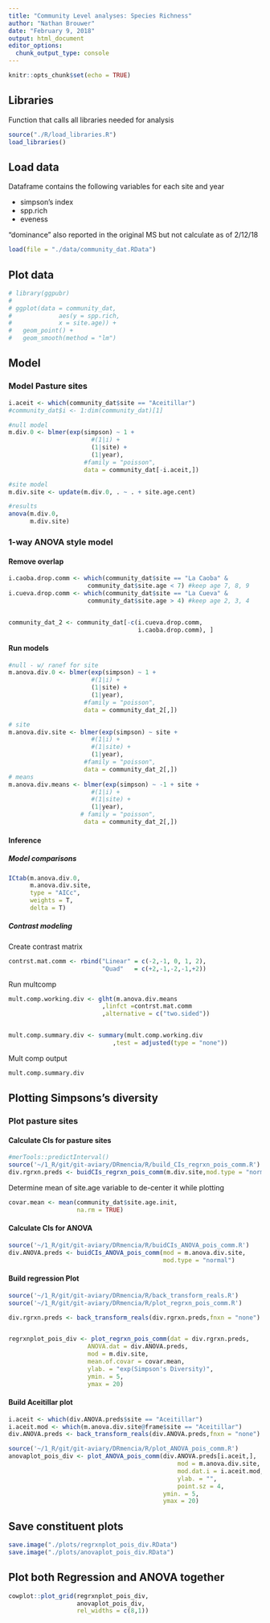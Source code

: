 ```yaml
---
title: "Community Level analyses: Species Richness"
author: "Nathan Brouwer"
date: "February 9, 2018"
output: html_document
editor_options: 
  chunk_output_type: console
---
```


```r
knitr::opts_chunk$set(echo = TRUE)
```

## Libraries

Function that calls all libraries needed for analysis
```r
source("./R/load_libraries.R")
load_libraries()
```


## Load data

Dataframe contains the following variables for each site and year

* simpson's index
* spp.rich
* eveness

"dominance" also reported in the original MS but not calculate as of 2/12/18

```r
load(file = "./data/community_dat.RData")
```


## Plot data

```r
# library(ggpubr)
# 
# ggplot(data = community_dat,
#             aes(y = spp.rich,
#             x = site.age)) +
#   geom_point() +
#   geom_smooth(method = "lm")
```

## Model

### Model Pasture sites
```r
i.aceit <- which(community_dat$site == "Aceitillar")
#community_dat$i <- 1:dim(community_dat)[1]

#null model
m.div.0 <- blmer(exp(simpson) ~ 1 + 
                       #(1|i) +
                       (1|site) +
                       (1|year),
                     #family = "poisson",
                     data = community_dat[-i.aceit,])

#site model
m.div.site <- update(m.div.0, . ~ . + site.age.cent)

#results
anova(m.div.0,
      m.div.site)
```



### 1-way ANOVA style model

#### Remove overlap

```r
i.caoba.drop.comm <- which(community_dat$site == "La Caoba" & 
                      community_dat$site.age < 7) #keep age 7, 8, 9
i.cueva.drop.comm <- which(community_dat$site == "La Cueva" & 
                      community_dat$site.age > 4) #keep age 2, 3, 4


community_dat_2 <- community_dat[-c(i.cueva.drop.comm,
                                    i.caoba.drop.comm), ]
```

#### Run models
```r

#null - w/ ranef for site
m.anova.div.0 <- blmer(exp(simpson) ~ 1 + 
                       #(1|i) +
                       (1|site) +
                       (1|year),
                     #family = "poisson",
                     data = community_dat_2[,])

# site
m.anova.div.site <- blmer(exp(simpson) ~ site + 
                       #(1|i) +
                       #(1|site) +
                       (1|year),
                     #family = "poisson",
                     data = community_dat_2[,])
# means
m.anova.div.means <- blmer(exp(simpson) ~ -1 + site + 
                       #(1|i) +
                       #(1|site) +
                       (1|year),
                    # family = "poisson",
                     data = community_dat_2[,])


```

#### Inference

##### Model comparisons

```r
ICtab(m.anova.div.0,
      m.anova.div.site,
      type = "AICc",
      weights = T,
      delta = T)
```


##### Contrast modeling

Create contrast matrix
```r
contrst.mat.comm <- rbind("Linear" = c(-2,-1, 0, 1, 2),
                          "Quad"   = c(+2,-1,-2,-1,+2))
```


Run multcomp
```r
mult.comp.working.div <- glht(m.anova.div.means       
                          ,linfct =contrst.mat.comm
                          ,alternative = c("two.sided"))


mult.comp.summary.div <- summary(mult.comp.working.div
                             ,test = adjusted(type = "none"))
```

Mult comp output

```r
mult.comp.summary.div
```





## Plotting Simpsons's diversity

### Plot pasture sites

#### Calculate CIs for pasture sites

```r
#merTools::predictInterval()
source('~/1_R/git/git-aviary/DRmencia/R/build_CIs_regrxn_pois_comm.R')
div.rgrxn.preds <- buidCIs_regrxn_pois_comm(m.div.site,mod.type = "normal")

```


Determine mean of site.age variable to de-center it while plotting
```r
covar.mean <- mean(community_dat$site.age.init,
                   na.rm = TRUE)
```

#### Calculate CIs for ANOVA
```r
source('~/1_R/git/git-aviary/DRmencia/R/buidCIs_ANOVA_pois_comm.R')
div.ANOVA.preds <- buidCIs_ANOVA_pois_comm(mod = m.anova.div.site,
                                           mod.type = "normal")

```

#### Build regression Plot
```r
source('~/1_R/git/git-aviary/DRmencia/R/back_transform_reals.R')
source('~/1_R/git/git-aviary/DRmencia/R/plot_regrxn_pois_comm.R')

div.rgrxn.preds <- back_transform_reals(div.rgrxn.preds,fnxn = "none")


regrxnplot_pois_div <- plot_regrxn_pois_comm(dat = div.rgrxn.preds,
                      ANOVA.dat = div.ANOVA.preds, 
                      mod = m.div.site,
                      mean.of.covar = covar.mean,
                      ylab. = "exp(Simpson's Diversity)",
                      ymin. = 5,
                      ymax = 20)
```

#### Build Aceitillar plot
```r
i.aceit <- which(div.ANOVA.preds$site == "Aceitillar")
i.aceit.mod <- which(m.anova.div.site@frame$site == "Aceitillar")
div.ANOVA.preds <- back_transform_reals(div.ANOVA.preds,fnxn = "none")

source('~/1_R/git/git-aviary/DRmencia/R/plot_ANOVA_pois_comm.R')
anovaplot_pois_div <- plot_ANOVA_pois_comm(div.ANOVA.preds[i.aceit,],
                                               mod = m.anova.div.site, 
                                               mod.dat.i = i.aceit.mod,
                                               ylab. = "",
                                               point.sz = 4,
                                           ymin. = 5,
                                           ymax = 20)


```


## Save constituent plots
```r
save.image("./plots/regrxnplot_pois_div.RData")
save.image("./plots/anovaplot_pois_div.RData")
```

## Plot both Regression and ANOVA together

```r
cowplot::plot_grid(regrxnplot_pois_div,
                   anovaplot_pois_div,
                   rel_widths = c(8,1))
```


```r

```










